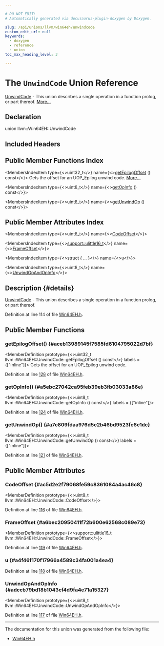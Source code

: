 ```yaml
---

# DO NOT EDIT!
# Automatically generated via docusaurus-plugin-doxygen by Doxygen.

slug: /api/unions/llvm/win64eh/unwindcode
custom_edit_url: null
keywords:
  - doxygen
  - reference
  - union
toc_max_heading_level: 3

---
```





# The `UnwindCode` Union Reference

<DoxygenPage pluginConfig={pluginConfig}>

<a href="/docs/api/unions/llvm/win64eh/unwindcode">UnwindCode</a> - This union describes a single operation in a function prolog, or part thereof. <a href="#details">More...</a>

## Declaration

<CodeBlock>union llvm::Win64EH::UnwindCode</CodeBlock>

## Included Headers

<IncludesList>
<IncludesListItem
  filePath="llvm/Support/Win64EH.h"
  permalink="/docs/api/files/include/include/llvm/include/llvm/support/win64eh-h"
  isLocal="true" />
</IncludesList>

## Public Member Functions Index

<MembersIndex>

<MembersIndexItem
  type={<>uint32&#95;t</>}
  name={<><a href="#aceb13989145f7585fd6104795022d7bf">getEpilogOffset</a> () const</>}>
Gets the offset for an UOP&#95;Epilog unwind code. <a href="#aceb13989145f7585fd6104795022d7bf">More...</a>
</MembersIndexItem>

<MembersIndexItem
  type={<>uint8&#95;t</>}
  name={<><a href="#a5ebc27042ca95feb39eb3fb03033a86e">getOpInfo</a> () const</>}>
</MembersIndexItem>

<MembersIndexItem
  type={<>uint8&#95;t</>}
  name={<><a href="#a7c809fdaa976d5e2b46bd9523fc6e1dc">getUnwindOp</a> () const</>}>
</MembersIndexItem>

</MembersIndex>

## Public Member Attributes Index

<MembersIndex>

<MembersIndexItem
  type={<>uint8&#95;t</>}
  name={<><a href="#ac5d2e2f79068fe59c8361084a4ac46c8">CodeOffset</a></>}>
</MembersIndexItem>

<MembersIndexItem
  type={<><a href="/docs/api/namespaces/llvm/support/#a4e29b3df92632c930b82161555c3b8d6">support::ulittle16&#95;t</a></>}
  name={<><a href="#a6bec20950411f72b600e62568c089e73">FrameOffset</a></>}>
</MembersIndexItem>

<MembersIndexItem
  type={<>struct &#123; ... &#125;</>}
  name={<><a href="#a4f46f170f17966a4589c34fa001a4ea4">u</a></>}>
</MembersIndexItem>

<MembersIndexItem
  type={<>uint8&#95;t</>}
  name={<><a href="#adccb79bd18b1043cf4d9fa4e71a15327">UnwindOpAndOpInfo</a></>}>
</MembersIndexItem>

</MembersIndex>

## Description {#details}

<a href="/docs/api/unions/llvm/win64eh/unwindcode">UnwindCode</a> - This union describes a single operation in a function prolog, or part thereof.

Definition at line 114 of file <a href="/docs/api/files/include/include/llvm/include/llvm/support/win64eh-h">Win64EH.h</a>.

<SectionDefinition>

## Public Member Functions

### getEpilogOffset() {#aceb13989145f7585fd6104795022d7bf}

<MemberDefinition
  prototype={<>uint32&#95;t llvm::Win64EH::UnwindCode::getEpilogOffset () const</>}
  labels = {["inline"]}>
Gets the offset for an UOP&#95;Epilog unwind code.

Definition at line <a href="/docs/api/files/include/include/llvm/include/llvm/support/win64eh-h/#l00128">128</a> of file <a href="/docs/api/files/include/include/llvm/include/llvm/support/win64eh-h">Win64EH.h</a>.
</MemberDefinition>

### getOpInfo() {#a5ebc27042ca95feb39eb3fb03033a86e}

<MemberDefinition
  prototype={<>uint8&#95;t llvm::Win64EH::UnwindCode::getOpInfo () const</>}
  labels = {["inline"]}>

Definition at line <a href="/docs/api/files/include/include/llvm/include/llvm/support/win64eh-h/#l00124">124</a> of file <a href="/docs/api/files/include/include/llvm/include/llvm/support/win64eh-h">Win64EH.h</a>.
</MemberDefinition>

### getUnwindOp() {#a7c809fdaa976d5e2b46bd9523fc6e1dc}

<MemberDefinition
  prototype={<>uint8&#95;t llvm::Win64EH::UnwindCode::getUnwindOp () const</>}
  labels = {["inline"]}>

Definition at line <a href="/docs/api/files/include/include/llvm/include/llvm/support/win64eh-h/#l00121">121</a> of file <a href="/docs/api/files/include/include/llvm/include/llvm/support/win64eh-h">Win64EH.h</a>.
</MemberDefinition>

</SectionDefinition>

<SectionDefinition>

## Public Member Attributes

### CodeOffset {#ac5d2e2f79068fe59c8361084a4ac46c8}

<MemberDefinition
  prototype={<>uint8&#95;t llvm::Win64EH::UnwindCode::CodeOffset</>}>

Definition at line <a href="/docs/api/files/include/include/llvm/include/llvm/support/win64eh-h/#l00116">116</a> of file <a href="/docs/api/files/include/include/llvm/include/llvm/support/win64eh-h">Win64EH.h</a>.
</MemberDefinition>

### FrameOffset {#a6bec20950411f72b600e62568c089e73}

<MemberDefinition
  prototype={<>support::ulittle16&#95;t llvm::Win64EH::UnwindCode::FrameOffset</>}>

Definition at line <a href="/docs/api/files/include/include/llvm/include/llvm/support/win64eh-h/#l00119">119</a> of file <a href="/docs/api/files/include/include/llvm/include/llvm/support/win64eh-h">Win64EH.h</a>.
</MemberDefinition>

### u {#a4f46f170f17966a4589c34fa001a4ea4}

<MemberDefinition
  prototype="struct llvm::Win64EH::UnwindCode llvm::Win64EH::UnwindCode::u">

Definition at line <a href="/docs/api/files/include/include/llvm/include/llvm/support/win64eh-h/#l00118">118</a> of file <a href="/docs/api/files/include/include/llvm/include/llvm/support/win64eh-h">Win64EH.h</a>.
</MemberDefinition>

### UnwindOpAndOpInfo {#adccb79bd18b1043cf4d9fa4e71a15327}

<MemberDefinition
  prototype={<>uint8&#95;t llvm::Win64EH::UnwindCode::UnwindOpAndOpInfo</>}>

Definition at line <a href="/docs/api/files/include/include/llvm/include/llvm/support/win64eh-h/#l00117">117</a> of file <a href="/docs/api/files/include/include/llvm/include/llvm/support/win64eh-h">Win64EH.h</a>.
</MemberDefinition>

</SectionDefinition>

<hr/>

The documentation for this union was generated from the following file:

<ul>
<li><a href="/docs/api/files/include/include/llvm/include/llvm/support/win64eh-h">Win64EH.h</a></li>
</ul>

</DoxygenPage>
